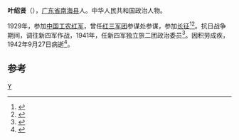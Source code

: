 '''叶绍贤'''（{{bd|？||1942年|9月27日}}），[[广东省|广东省]][[南海县|南海县]]人。中华人民共和国政治人物。

1929年，参加[[中国工农红军|中国工农红军]]，曾任[[红三军团|红三军团]]参谋处参谋，参加[[长征|长征]]<ref name="东方桀1995">{{cite book|author=东方桀|title=115师征战纪实|url=http://books.google.com/books?id=34uEAAAAIAAJ|year=1995|publisher=中共中央党校出版社|isbn=978-7-5035-1180-6|page=290}}</ref><ref name="中国人民解放军历史资料丛书编审委员会1990">{{cite book|author=中国人民解放军历史资料丛书编审委员会|title=新四军: 回忆史料, Volume 1|url=http://books.google.com/books?id=Xo2EAAAAIAAJ|year=1990|publisher=解放军出版社|page=1}}</ref>。抗日战争期间，调往新四军作战，1941年，任新四军独立旅二团政治委员<ref name="《新四军辞典》编辑委员会1997">{{cite book|author=《新四军辞典》编辑委员会|title=新四军辞典|url=http://books.google.com/books?id=KJKEAAAAIAAJ|year=1997|publisher=上海辞书出版社|page=414}}</ref>。因积劳成疾，1942年9月27日病逝<ref name="郑福林曹仲彬1988">{{cite book|author1=郑福林|author2=曹仲彬|title=中國革命和建设历史時期人物辞典|url=http://books.google.com/books?id=xlPjAAAAMAAJ|year=1988|publisher=吉林人民出版社|page=96}}</ref>。

==参考==
{{reflist}}
{{中国政治人物小作品}}

[[Category:新四军将领|Y]]